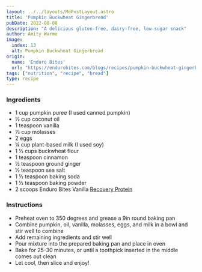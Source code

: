 ```yaml
---
layout: ../../layouts/MdPostLayout.astro
title: 'Pumpkin Buckwheat Gingerbread'
pubDate: 2022-08-08
description: "A delicious gluten-free, dairy-free, low-sugar snack"
author: Amity Warme
image: 
  index: 13
  alt: Pumpkin Buckwheat Gingerbread
origin: 
  name: 'Enduro Bites'
  url: "https://endurobites.com/blogs/recipes/pumpkin-buckwheat-gingerbread-recipe"
tags: ["nutrition", "recipe", "bread"]
type: recipe
---
```

### Ingredients
* 1 cup pumpkin puree (I used canned pumpkin)
* ½ cup coconut oil
* 1 teaspoon vanilla
* ⅓ cup molasses
* 2 eggs 
* ¼ cup plant-based milk (I used soy)
* 1 ½ cups buckwheat flour
* 1 teaspoon cinnamon
* ½ teaspoon ground ginger 
* ½ teaspoon sea salt
* 1 ½ teaspoon baking soda
* 1 ½ teaspoon baking powder
* 2 scoops Enduro Bites Vanilla [Recovery Protein](https://enduro-bites.myshopify.com/products/recovery-protein-by-enduro-bites)

### Instructions 
* Preheat oven to 350 degrees and grease a 9in round baking pan
* Combine pumpkin, oil, vanilla, molasses, eggs, and milk in a bowl and stir well to combine
* Add remaining ingredients and stir well
* Pour mixture into the prepared baking pan and place in oven
* Bake for 25-30 minutes, or until a toothpick inserted in the middle comes out clean
* Let cool, then slice and enjoy!